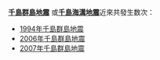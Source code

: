{{noteTA|G1=Earthquake}}
'''[[千島群島|千島群島]][[地震|地震]]''' 或'''[[千島海溝|千島海溝]][[地震|地震]]'''近來共發生数次：
*[[1994年千島群島地震|1994年千島群島地震]]
*[[2006年千島群島地震|2006年千島群島地震]]
*[[2007年千島群島地震|2007年千島群島地震]]

{{Disambiguation|Cat=六字事件消歧义}}